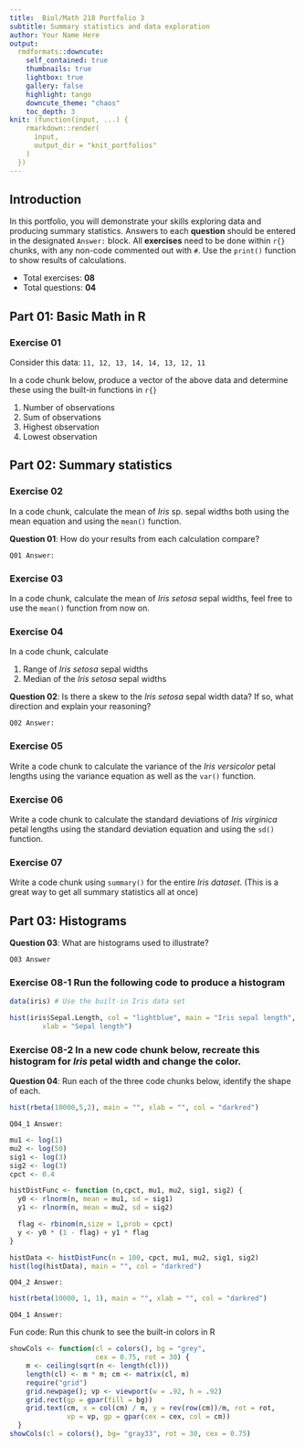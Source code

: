 ```yaml
---
title:  Biol/Math 218 Portfolio 3
subtitle: Summary statistics and data exploration
author: Your Name Here
output:
  rmdformats::downcute:
    self_contained: true
    thumbnails: true
    lightbox: true
    gallery: false
    highlight: tango
    downcute_theme: "chaos"
    toc_depth: 3
knit: (function(input, ...) {
    rmarkdown::render(
      input,
      output_dir = "knit_portfolios"
    )
  })
---
```


## Introduction 
In this portfolio, you will demonstrate your skills exploring data and producing summary 
statistics. Answers to each **question** should be entered in the 
designated `Answer:` block. All **exercises** need to be done within `r{}` chunks, with any 
non-code commented out with `#`. Use the `print()` function to show results of calculations.

- Total exercises: **08**
- Total questions: **04**

## Part 01: Basic Math in R

### Exercise 01
Consider this data: `11, 12, 13, 14, 14, 13, 12, 11`

In a code chunk below, produce a vector of the above data and determine 
these using the built-in functions in `r{}`

  1) Number of observations
  2) Sum of observations
  3) Highest observation
  4) Lowest observation

## Part 02: Summary statistics 

### Exercise 02
In a code chunk, calculate the mean of *Iris* sp. sepal widths 
both using the mean equation and using the `mean()` function.

**Question 01**: How do your results from each calculation compare?

`Q01 Answer:`

### Exercise 03
In a code chunk, calculate the mean of *Iris setosa* sepal widths, feel
free to use the `mean()` function from now on.

### Exercise 04
In a code chunk, calculate

  1) Range of *Iris setosa* sepal widths
  2) Median of the *Iris setosa* sepal widths

**Question 02**: Is there a skew to the *Iris setosa* sepal width data? 
If so, what direction and explain your reasoning?

`Q02 Answer:`

### Exercise 05
Write a code chunk to calculate the variance of the *Iris versicolor* 
petal lengths using the variance equation as well as the `var()` function.

### Exercise 06
Write a code chunk to calculate the standard deviations of *Iris virginica* petal 
lengths using the standard deviation equation and using the `sd()` function.

### Exercise 07
Write a code chunk using `summary()` for the entire *Iris dataset*.  (This is
a great way to get all summary statistics all at once)

## Part 03: Histograms

**Question 03**: What are histograms used to illustrate?

`Q03 Answer`

### Exercise 08-1 Run the following code to produce a histogram

```r
data(iris) # Use the built-in Iris data set

hist(iris$Sepal.Length, col = "lightblue", main = "Iris sepal length",
        xlab = "Sepal length")
```

### Exercise 08-2 In a new code chunk below, recreate this histogram for *Iris* petal width and change the color.

**Question 04**: Run each of the three code chunks below, identify the shape of each.

```r
hist(rbeta(10000,5,2), main = "", xlab = "", col = "darkred")
```
`Q04_1 Answer:`
```r
mu1 <- log(1)
mu2 <- log(50)
sig1 <- log(3)
sig2 <- log(3)
cpct <- 0.4

histDistFunc <- function (n,cpct, mu1, mu2, sig1, sig2) {
  y0 <- rlnorm(n, mean = mu1, sd = sig1)
  y1 <- rlnorm(n, mean = mu2, sd = sig2)

  flag <- rbinom(n,size = 1,prob = cpct)
  y <- y0 * (1 - flag) + y1 * flag 
}

histData <- histDistFunc(n = 100, cpct, mu1, mu2, sig1, sig2)
hist(log(histData), main = "", col = "darkred")
```
`Q04_2 Answer:`
```r

hist(rbeta(10000, 1, 1), main = "", xlab = "", col = "darkred")
```
`Q04_1 Answer:`

Fun code: Run this chunk to see the built-in colors in R
```r
showCols <- function(cl = colors(), bg = "grey",
                     cex = 0.75, rot = 30) {
    m <- ceiling(sqrt(n <- length(cl)))
    length(cl) <- m * m; cm <- matrix(cl, m)
    require("grid")
    grid.newpage(); vp <- viewport(w = .92, h = .92)
    grid.rect(gp = gpar(fill = bg))
    grid.text(cm, x = col(cm) / m, y = rev(row(cm))/m, rot = rot,
              vp = vp, gp = gpar(cex = cex, col = cm))
  }
showCols(cl = colors(), bg= "gray33", rot = 30, cex = 0.75)
```